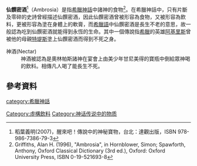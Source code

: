 '''仙饌密酒'''<ref>稻葉義明(2007)，醒來吧！傳說中的神秘寶物，台北：達觀出版，ISBN 978-986-7386-79-3</ref>（Ambrosia）是指[[希臘神話|希臘神話]]中諸神的食物<ref>Griffiths, Alan H. (1996), "Ambrosia", in Hornblower, Simon; Spawforth, Anthony, Oxford Classical Dictionary (3rd ed.), Oxford: Oxford University Press, ISBN 0-19-521693-8</ref>。在希臘神話中，只有片斷及零碎的史詩曾經描述仙饌密酒，因此仙饌密酒曾被形容為食物，又被形容為飲料，更被形容為塗在身體上的軟膏，而[[希臘語|希臘語]]中仙饌密酒是長生不老的意思，故一般認為吃到仙饌密酒就能得到永恆的生命。其中一個傳說指[[希臘|希臘]]的英雄[[阿基里斯|阿基里斯]]曾被他的母親[[特堤斯|特堤斯]]塗上仙饌密酒而得到不死之身。
;神酒(Nectar)
:神酒被認為是奧林帕斯諸神在宴會上由美少年甘尼美得的寶瓶中倒給眾神喝的飲料。相傳凡人喝了能長生不死。

==參考資料==
<references/>
{{DEFAULTSORT:Ambrosia}}
[[category:希臘神話|category:希臘神話]]
[[Category:虛構飲料|Category:虛構飲料]]
[[Category:神话传说中的物质|Category:神话传说中的物质]]
